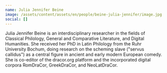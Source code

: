 ```yaml
---
name: Julia Jennifer Beine
image: /assets/content/assets/en/people/beine-julia-jennifer/image.jpg
social: []
---
```

Julia Jennifer Beine is an interdisciplinary researcher in the fields of Classical Philology, General and Comparative Literature, and Digital Humanities. She received her PhD in Latin Philology from the Ruhr University Bochum, doing research on the scheming slave ("servus callidus") as a central figure in ancient and early modern European comedy. She is co-editor of the dracor.org platform and the incorporated digital corpora RomDraCor, GreekDraCor, and NeoLatDraCor.
